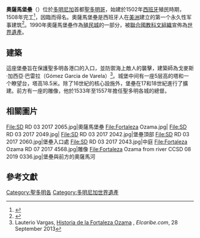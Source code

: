 {{Infobox UNESCO World Heritage Site
| image         = Fortaleza Ozama RD 11 2017 6495.jpg
| image_upright = 1.2
| caption       = 
| location      = {{DOM}}[[聖多明哥|聖多明哥]]
| part_of       = [[聖多明哥|聖多明哥]][[殖民城|殖民城]]
| criteria      = {{UNESCO WHS type|(ii), (iv), (vi)}}(ii), (iv), (vi)
| ID            = 526
| coordinates   = {{coord|18.47320|-69.88171|format=dms|display=title, inline}}
| year          = 1990
| locmapin      = Dominican Republic
| map_caption   = 
}}

'''奧薩馬堡壘'''（{{lang-es|Fortaleza Ozama}}）位於[[多明尼加|多明尼加]]首都[[聖多明哥|聖多明哥]]，始建於1502年[[西班牙|西班牙]]殖民時期，1508年完工<ref>{{cite web|url=https://www.colonialzone-dr.com/fortaleza-ozama/|title=The Fortress of Santo Domingo also known as Fortaleza Ozama|website=colonialzone-dr.com|access-date=2020-10-22|archive-date=2020-11-27|archive-url=https://web.archive.org/web/20201127014213/https://www.colonialzone-dr.com/fortaleza-ozama/|dead-url=no}}</ref>，因臨{{link-en|奥萨马河|Ozama River}}而得名。奧薩馬堡壘是西班牙人在[[美洲|美洲]]建立的第一个永久性军事建筑<ref>{{cite web|url=https://whc.unesco.org/en/list/526|title=Colonial City of Santo Domingo. Outstanding Universal Value|website=UNESCO World Heritage Centre website|access-date=2020-10-22|archive-date=2020-01-04|archive-url=https://web.archive.org/web/20200104142249/http://whc.unesco.org/en/list/526|dead-url=no}}</ref>。1990年奧薩馬堡壘作為[[殖民城|殖民城]]的一部分，被[[聯合國教科文組織|聯合國教科文組織]]宣佈為[[世界遺產|世界遺產]]。

==建築==
這座堡壘旨在保護聖多明各港口的入口，並防禦海上敵人的襲擊，建築師為戈麥斯·加西亞·巴雷拉（Gómez Garcia de Varela）<ref name="elcaribe historia">Lauterio Vargas, [https://www.elcaribe.com.do/2013/09/28/sin-categoria/historia-fortaleza-ozama/ Historia de la Fortaleza Ozama] {{Wayback|url=https://www.elcaribe.com.do/2013/09/28/sin-categoria/historia-fortaleza-ozama/ |date=20190503211859 }}, ''Elcaribe.com'', 28 September 2013</ref>。城堡中间有一座5层高的塔和一个瞭望台，塔高18.5米。除了16世紀的核心設施外，堡壘在17和18世紀進行了擴建。前方有一座{{link-en|貢薩洛·費爾南德斯·德·奧維耶多·伊·巴爾德斯|Gonzalo Fernández de Oviedo y Valdés}}的雕像，他於1533年至1557年擔任聖多明各城的總督。

==相關圖片==
<gallery>
File:SD RD 03 2017 2065.jpg|奧薩馬堡壘
File:Fortaleza Ozama.jpg|
File:SD RD 03 2017 2049.jpg|
File:SD RD 03 2017 2042.jpg|堡壘頂部
File:SD RD 03 2017 2060.jpg|堡壘入口處
File:SD RD 03 2017 2043.jpg|中庭
File:Fortaleza Ozama RD 07 2017 4568.jpg|{{link-en|貢薩洛·費爾南德斯·德·奧維耶多·伊·巴爾德斯|Gonzalo Fernández de Oviedo y Valdés}}雕像
File:Fortaleza Ozama from river CCSD 08 2019 0336.jpg|堡壘與前方的奧薩馬河
</gallery>

==參考文獻==
{{reflist}}
{{commonscat|Fortaleza Ozama}}

{{多明尼加共和國世界遺產}}

[[Category:聖多明各|Category:聖多明各]]
[[Category:多明尼加世界遺產|Category:多明尼加世界遺產]]